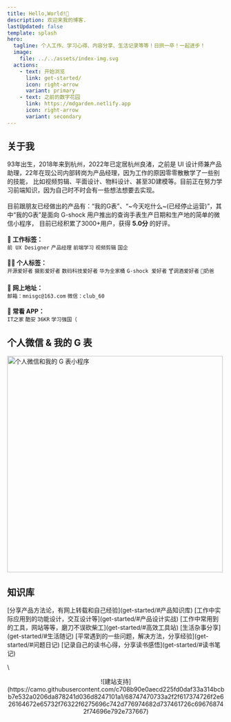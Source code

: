 ```yaml
---
title: Hello,World!👋
description: 欢迎来我的博客.
lastUpdated: false
template: splash
hero:
  tagline: 个人工作、学习心得、内容分享、生活记录等等！日拱一卒！一起进步！
  image:
    file: ../../assets/index-img.svg
  actions:
    - text: 开始浏览
      link: get-started/
      icon: right-arrow
      variant: primary
    - text: 之前的数字花园
      link: https://mdgarden.netlify.app
      icon: right-arrow
      variant: secondary
---
```


## 关于我
93年出生，2018年来到杭州，2022年已定居杭州良渚，之前是 UI 设计师兼产品助理，22年在现公司内部转岗为产品经理，因为工作的原因零零散散学了一些别的技能，
比如视频剪辑、平面设计、物料设计、甚至3D建模等。目前正在努力学习前端知识，因为自己时不时会有一些想法想要去实现。\
\
目前跟朋友已经做出的产品有：“我的G表”、“~今天吃什么~(已经停止运营)”，其中“我的G表”是面向 G-shock 用户推出的查询手表生产日期和生产地的简单的微信小程序，
目前已经积累了3000+用户，获得 **5.0分** 的好评。\
\
**💼 工作标签：**\
`前 UX Designer` `产品经理` `前端学习` `视频剪辑` `国企`\
\
**👨‍💻 个人标签：**\
`开源爱好者` `摄影爱好者` `数码科技爱好者` `华为全家桶` `G-shock 爱好者` `🍸调酒爱好者` `🍼奶爸` \
\
**📧 网上地址：**\
`邮箱：mnisgc@163.com` `微信：club_60`\
\
**📲 常看 APP：**\
`IT之家` `酷安` `36KR` `学习强国（`

## 个人微信 & 我的 G 表
<img src="https://s2.loli.net/2024/05/09/w6NKlQZRmCzhD7Y.png" alt="个人微信和我的 G 表小程序" width="500"/>

## 知识库
<CardGrid>
  <Card title="产品知识库" icon="document">
    [分享产品方法论，有网上转载和自己经验](get-started/#产品知识库)
  </Card>
  <Card title="产品设计实战" icon="document">
    [工作中实际应用到的功能设计，交互设计等](get-started/#产品设计实战)
  </Card>
  <Card title="高效工具站" icon="document">
    [工作中常用到的工具，网站等等，磨刀不误砍柴工](get-started/#高效工具站)
  </Card>
  <Card title="生活随记" icon="document">
    [生活杂事分享](get-started/#生活随记)
  </Card>
  <Card title="问题日记" icon="document">
    [平常遇到的一些问题，解决方法，分享经验](get-started/#问题日记)
  </Card>
  <Card title="读书笔记" icon="document">
    [记录自己的读书心得，分享读书感悟](get-started/#读书笔记)
  </Card>
</CardGrid>

<LinkCard
  title="查看所有的知识库"
  description="查看所有的知识库和文章，希望能为大家提供一些帮助，也欢迎批评指正，互相交流。"
  href="/get-started/"
/>
\
<center>![建站支持](https://camo.githubusercontent.com/c708b90e0aecd225fd0daf33a314bcbb7e532a0206da878241d036d8247101a1/68747470733a2f2f617374726f2e626164672e65732f76322f6275696c742d776974682d737461726c696768742f74696e792e737667)</center>